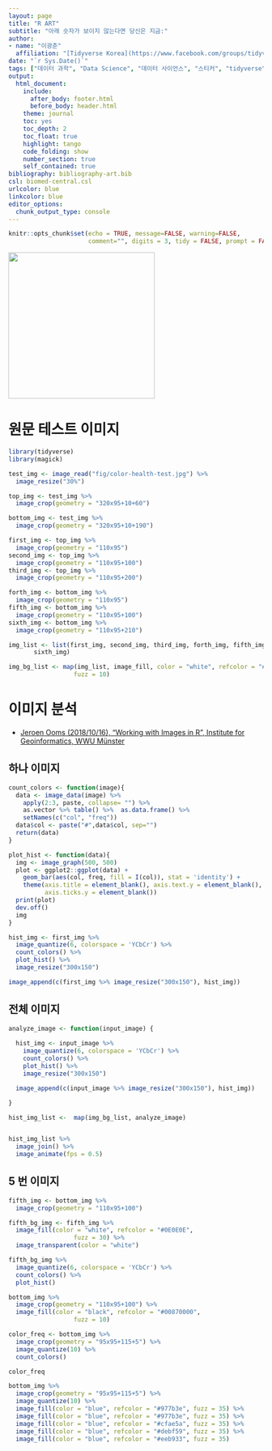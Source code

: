 ```yaml
---
layout: page
title: "R ART"
subtitle: "아래 숫자가 보이지 않는다면 당신은 지금:"
author:
- name: "이광춘"
  affiliation: "[Tidyverse Korea](https://www.facebook.com/groups/tidyverse/)"
date: "`r Sys.Date()`"
tags: ["데이터 과학", "Data Science", "데이터 사이언스", "스티커", "tidyverse", "stickr", "useR!", "rconf", "R", "컨퍼런스"]
output:
  html_document: 
    include:
      after_body: footer.html
      before_body: header.html
    theme: journal
    toc: yes
    toc_depth: 2
    toc_float: true
    highlight: tango
    code_folding: show
    number_section: true
    self_contained: true
bibliography: bibliography-art.bib
csl: biomed-central.csl
urlcolor: blue
linkcolor: blue
editor_options: 
  chunk_output_type: console
---
```


```r
knitr::opts_chunk$set(echo = TRUE, message=FALSE, warning=FALSE,
                      comment="", digits = 3, tidy = FALSE, prompt = FALSE, fig.align = 'center')

```

![](fig/color-health-test.jpg){width="289"}

# 원문 테스트 이미지 {#basic-image-test}


```r

library(tidyverse)
library(magick)

test_img <- image_read("fig/color-health-test.jpg") %>% 
  image_resize("30%")

top_img <- test_img %>% 
  image_crop(geometry = "320x95+10+60")

bottom_img <- test_img %>% 
  image_crop(geometry = "320x95+10+190")

first_img <- top_img %>% 
  image_crop(geometry = "110x95")
second_img <- top_img %>% 
  image_crop(geometry = "110x95+100")
third_img <- top_img %>% 
  image_crop(geometry = "110x95+200")

forth_img <- bottom_img %>% 
  image_crop(geometry = "110x95")
fifth_img <- bottom_img %>% 
  image_crop(geometry = "110x95+100")
sixth_img <- bottom_img %>% 
  image_crop(geometry = "110x95+210")

img_list <- list(first_img, second_img, third_img, forth_img, fifth_img, 
       sixth_img)

img_bg_list <- map(img_list, image_fill, color = "white", refcolor = "#0E0E0E", 
                  fuzz = 10)
```


# 이미지 분석 {#basic-image-test-analysis}

- [Jeroen Ooms (2018/10/16), "Working with Images in R", Institute for Geoinformatics, WWU Münster](https://jeroen.github.io/munster2018/)

## 하나 이미지 {#basic-image-test-analysis-one}

```r

count_colors <- function(image){
  data <- image_data(image) %>%
    apply(2:3, paste, collapse= "") %>% 
    as.vector %>% table() %>%  as.data.frame() %>% 
    setNames(c("col", "freq"))
  data$col <- paste("#",data$col, sep="")
  return(data)
}

plot_hist <- function(data){
  img <- image_graph(500, 500)
  plot <- ggplot2::ggplot(data) + 
    geom_bar(aes(col, freq, fill = I(col)), stat = 'identity') +
    theme(axis.title = element_blank(), axis.text.y = element_blank(),
          axis.ticks.y = element_blank())
  print(plot)
  dev.off()
  img
}

hist_img <- first_img %>% 
  image_quantize(6, colorspace = 'YCbCr') %>% 
  count_colors() %>% 
  plot_hist() %>% 
  image_resize("300x150")

image_append(c(first_img %>% image_resize("300x150"), hist_img))
```

## 전체 이미지 {#basic-image-test-analysis-all}

```r

analyze_image <- function(input_image) {
  
  hist_img <- input_image %>% 
    image_quantize(6, colorspace = 'YCbCr') %>% 
    count_colors() %>% 
    plot_hist() %>% 
    image_resize("300x150")

  image_append(c(input_image %>% image_resize("300x150"), hist_img))

}

hist_img_list <-  map(img_bg_list, analyze_image)


hist_img_list %>% 
  image_join() %>% 
  image_animate(fps = 0.5)
```



## 5 번 이미지 {#basic-image-test-analysis-five}

```r

fifth_img <- bottom_img %>% 
  image_crop(geometry = "110x95+100")

fifth_bg_img <- fifth_img %>% 
  image_fill(color = "white", refcolor = "#0E0E0E", 
                  fuzz = 30) %>% 
  image_transparent(color = "white")

fifth_bg_img %>% 
  image_quantize(6, colorspace = 'YCbCr') %>% 
  count_colors() %>% 
  plot_hist()

bottom_img %>% 
  image_crop(geometry = "110x95+100") %>% 
  image_fill(color = "black", refcolor = "#00870000", 
                  fuzz = 10)

color_freq <- bottom_img %>% 
  image_crop(geometry = "95x95+115+5") %>% 
  image_quantize(10) %>% 
  count_colors()

color_freq

bottom_img %>% 
  image_crop(geometry = "95x95+115+5") %>% 
  image_quantize(10) %>% 
  image_fill(color = "blue", refcolor = "#977b3e", fuzz = 35) %>%
  image_fill(color = "blue", refcolor = "#977b3e", fuzz = 35) %>% 
  image_fill(color = "blue", refcolor = "#cfae5a", fuzz = 35) %>%  
  image_fill(color = "blue", refcolor = "#debf59", fuzz = 35) %>% 
  image_fill(color = "blue", refcolor = "#eeb933", fuzz = 35)
```

